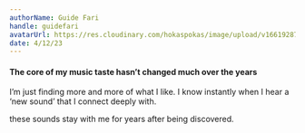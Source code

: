 ```yaml
---
authorName: Guide Fari
handle: guidefari
avatarUrl: https://res.cloudinary.com/hokaspokas/image/upload/v1661928720/bar_shpohc.png
date: 4/12/23
---
```


#### The core of my music taste hasn’t changed much over the years

I’m just finding more and more of what I like. I know instantly when I hear a ‘new sound’ that I connect deeply with.

these sounds stay with me for years after being discovered.
